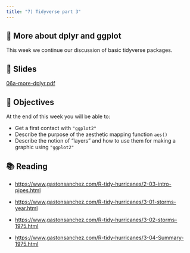 ```yaml
---
title: "7) Tidyverse part 3"
---
```



## 📖 More about dplyr and ggplot

This week we continue our discussion of basic tidyverse packages.



## 📰 Slides

[06a-more-dplyr.pdf](../slides/06a-more-dplyr.pdf)



## 🎯 Objectives

At the end of this week you will be able to:

- Get a first contact with `"ggplot2"`
- Describe the purpose of the aesthetic mapping function `aes()`
- Describe the notion of "layers" and how to use them for making a graphic using `"ggplot2"`
 


## 📚 Reading

- <a href="https://www.gastonsanchez.com/R-tidy-hurricanes/2-03-intro-pipes.html" target="_blank">https://www.gastonsanchez.com/R-tidy-hurricanes/2-03-intro-pipes.html</a>

- <a href="https://www.gastonsanchez.com/R-tidy-hurricanes/3-01-storms-year.html" target="_blank">https://www.gastonsanchez.com/R-tidy-hurricanes/3-01-storms-year.html</a>

- <a href="https://www.gastonsanchez.com/R-tidy-hurricanes/3-02-storms-1975.html" target="_blank">https://www.gastonsanchez.com/R-tidy-hurricanes/3-02-storms-1975.html</a>

- <a href="https://www.gastonsanchez.com/R-tidy-hurricanes/3-04-summary-1975.html" target="_blank">https://www.gastonsanchez.com/R-tidy-hurricanes/3-04-Summary-1975.html</a>


